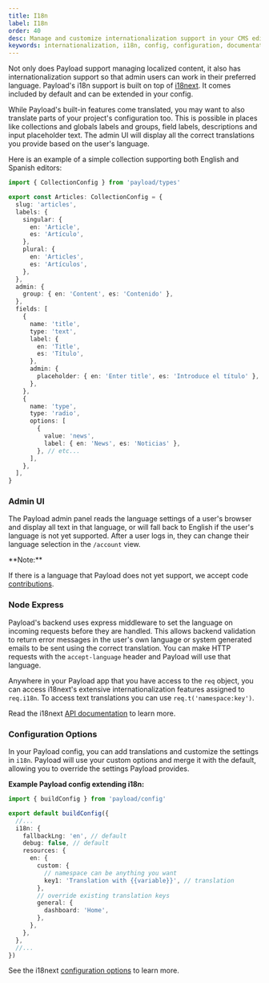 ```yaml
---
title: I18n
label: I18n
order: 40
desc: Manage and customize internationalization support in your CMS editor experience
keywords: internationalization, i18n, config, configuration, documentation, Content Management System, cms, headless, javascript, node, react, express
---
```


Not only does Payload support managing localized content, it also has internationalization support so that admin users can work in their preferred language. Payload's i18n support is built on top of [i18next](https://www.i18next.com). It comes included by default and can be extended in your config.

While Payload's built-in features come translated, you may want to also translate parts of your project's configuration too. This is possible in places like collections and globals labels and groups, field labels, descriptions and input placeholder text. The admin UI will display all the correct translations you provide based on the user's language.

Here is an example of a simple collection supporting both English and Spanish editors:

```ts
import { CollectionConfig } from 'payload/types'

export const Articles: CollectionConfig = {
  slug: 'articles',
  labels: {
    singular: {
      en: 'Article',
      es: 'Artículo',
    },
    plural: {
      en: 'Articles',
      es: 'Artículos',
    },
  },
  admin: {
    group: { en: 'Content', es: 'Contenido' },
  },
  fields: [
    {
      name: 'title',
      type: 'text',
      label: {
        en: 'Title',
        es: 'Título',
      },
      admin: {
        placeholder: { en: 'Enter title', es: 'Introduce el título' },
      },
    },
    {
      name: 'type',
      type: 'radio',
      options: [
        {
          value: 'news',
          label: { en: 'News', es: 'Noticias' },
        }, // etc...
      ],
    },
  ],
}
```

### Admin UI

The Payload admin panel reads the language settings of a user's browser and display all text in that language, or will fall back to English if the user's language is not yet supported.
After a user logs in, they can change their language selection in the `/account` view.

<Banner>
  **Note:**

If there is a language that Payload does not yet support, we accept code
[contributions](https://github.com/mzinga-io/mzinga-core/blob/main/CONTRIBUTING.md).

</Banner>

### Node Express

Payload's backend uses express middleware to set the language on incoming requests before they are handled. This allows backend validation to return error messages in the user's own language or system generated emails to be sent using the correct translation. You can make HTTP requests with the `accept-language` header and Payload will use that language.

Anywhere in your Payload app that you have access to the `req` object, you can access i18next's extensive internationalization features assigned to `req.i18n`. To access text translations you can use `req.t('namespace:key')`.

Read the i18next [API documentation](https://www.i18next.com/overview/api) to learn more.

### Configuration Options

In your Payload config, you can add translations and customize the settings in `i18n`. Payload will use your custom options and merge it with the default, allowing you to override the settings Payload provides.

**Example Payload config extending i18n:**

```ts
import { buildConfig } from 'payload/config'

export default buildConfig({
  //...
  i18n: {
    fallbackLng: 'en', // default
    debug: false, // default
    resources: {
      en: {
        custom: {
          // namespace can be anything you want
          key1: 'Translation with {{variable}}', // translation
        },
        // override existing translation keys
        general: {
          dashboard: 'Home',
        },
      },
    },
  },
  //...
})
```

See the i18next [configuration options](https://www.i18next.com/overview/configuration-options) to learn more.
